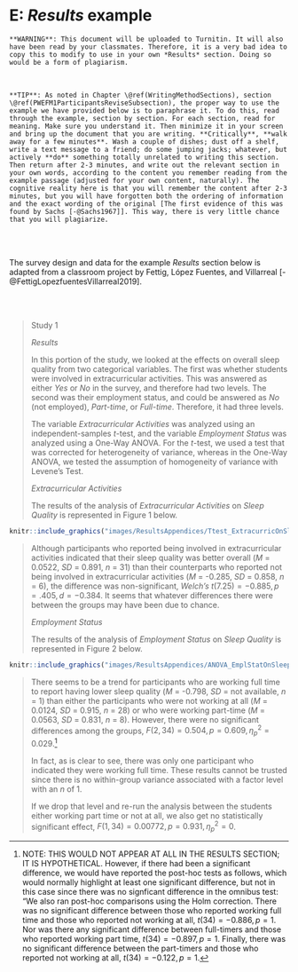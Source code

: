 # E: *Results* example {-}

```block
**WARNING**: This document will be uploaded to Turnitin. It will also have been read by your classmates. Therefore, it is a very bad idea to copy this to modify to use in your own *Results* section. Doing so would be a form of plagiarism. 
```

<br/>

```block2
**TIP**: As noted in Chapter \@ref(WritingMethodSections), section \@ref(PWEFM1ParticipantsReviseSubsection), the proper way to use the example we have provided below is to paraphrase it. To do this, read through the example, section by section. For each section, read for meaning. Make sure you understand it. Then minimize it in your screen and bring up the document that you are writing. **Critically**, **walk away for a few minutes**. Wash a couple of dishes; dust off a shelf, write a text message to a friend; do some jumping jacks; whatever, but actively **do** something totally unrelated to writing this section. Then return after 2-3 minutes, and write out the relevant section in your own words, according to the content you remember reading from the example passage (adjusted for your own content, naturally). The cognitive reality here is that you will remember the content after 2-3 minutes, but you will have forgotten both the ordering of information and the exact wording of the original [The first evidence of this was found by Sachs [-@Sachs1967]]. This way, there is very little chance that you will plagiarize.
```

<br/><br/>

The survey design and data for the example *Results* section below is adapted from a classroom project by Fettig, López Fuentes, and Villarreal [-@FettigLopezfuentesVillarreal2019].

<br/><br/>

>Study 1
>
>*Results*
>
>In this portion of the study, we looked at the effects on overall sleep quality from two categorical variables. The first was whether students were involved in extracurricular activities. This was answered as either *Yes* or *No* in the survey, and therefore had two levels. The second was their employment status, and could be answered as *No* (not employed), *Part-time*, or *Full-time*. Therefore, it had three levels.
>
>The variable *Extracurricular Activities* was analyzed using an independent-samples *t*-test, and the variable *Employment Status* was analyzed using a One-Way ANOVA. For the *t*-test, we used a test that was corrected for heterogeneity of variance, whereas in the One-Way ANOVA, we tested the assumption of homogeneity of variance with Levene's Test.
>
>*Extracurricular Activities*
>
>The results of the analysis of *Extracurricular Activities* on *Sleep Quality* is represented in Figure 1 below.
>
>
```r
knitr::include_graphics("images/ResultsAppendices/Ttest_ExtracurricOnSleepQual.png")
```
>
>
>Although participants who reported being involved in extracurricular activities indicated that their sleep quality was better overall (*M* = 0.0522, *SD* = 0.891, *n* = 31) than their counterparts who reported not being involved in extracurricular activities (*M* = -0.285, *SD* = 0.858, *n* = 6), the difference was non-significant, *Welch's* $t(7.25)=-0.885,p=.405,d=-0.384$. It seems that whatever differences there were between the groups may have been due to chance.
>
>*Employment Status*
>
>The results of the analysis of *Employment Status* on *Sleep Quality* is represented in Figure 2 below.
>
>
```r
knitr::include_graphics("images/ResultsAppendices/ANOVA_EmplStatOnSleepQual.png")
```
>
>
>There seems to be a trend for participants who are working full time to report having lower sleep quality (*M* = -0.798, *SD* = not available, *n* = 1) than either the participants who were not working at all (*M* = 0.0124, *SD* = 0.915, *n* = 28) or who were working part-time (*M* = 0.0563, *SD* = 0.831, *n* = 8). However, there were no significant differences among the groups, $F(2,34)=0.504,p=0.609,\eta_p^2=0.029$.^[NOTE: THIS WOULD NOT APPEAR AT ALL IN THE RESULTS SECTION; IT IS HYPOTHETICAL. However, if there had been a significant difference, we would have reported the post-hoc tests as follows, which would normally highlight at least one significant difference, but not in this case since there was no signficant difference in the omnibus test: "We also ran post-hoc comparisons using the Holm correction. There was no significant difference between those who reported working full time and those who reported not working at all, $t(34)=-0.886,p=1$. Nor was there any significant difference between full-timers and those who reported working part time, $t(34)=-0.897,p=1$. Finally, there was no significant difference between the part-timers and those who reported not working at all, $t(34)=-0.122,p=1$.]
>
>In fact, as is clear to see, there was only one participant who indicated they were working full time. These results cannot be trusted since there is no within-group variance associated with a factor level with an *n* of 1.
>
>If we drop that level and re-run the analysis between the students either working part time or not at all, we also get no statistically significant effect, $F(1,34)=0.00772,p=0.931,\eta_p^2=0$.
